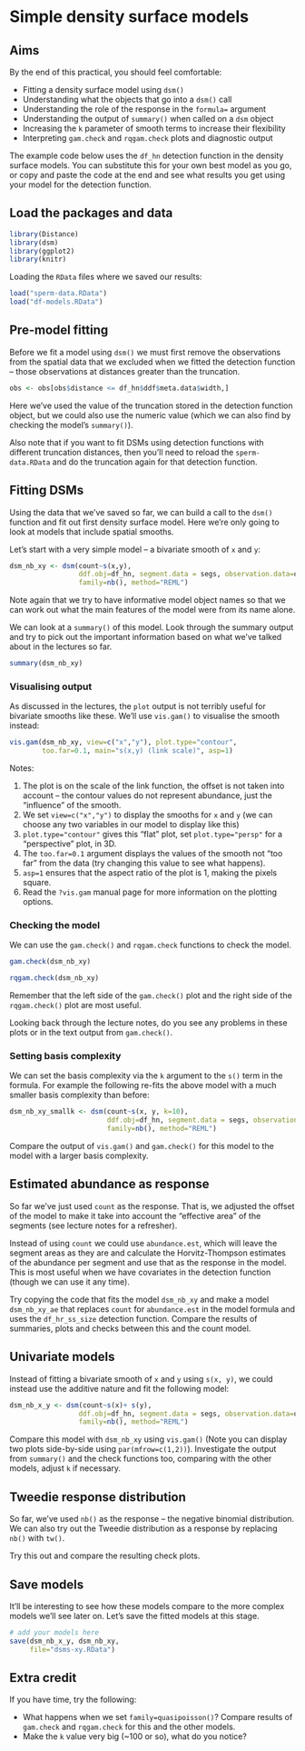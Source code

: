 # Simple density surface models

## Aims

By the end of this practical, you should feel comfortable:

- Fitting a density surface model using `dsm()`
- Understanding what the objects that go into a `dsm()` call
- Understanding the role of the response in the `formula=` argument
- Understanding the output of `summary()` when called on a `dsm` object
- Increasing the `k` parameter of smooth terms to increase their flexibility
- Interpreting `gam.check` and `rqgam.check` plots and diagnostic output

The example code below uses the `df_hn` detection function in the density surface models. You can substitute this for your own best model as you go, or copy and paste the code at the end and see what results you get using your model for the detection function.

## Load the packages and data

```r
library(Distance)
library(dsm)
library(ggplot2)
library(knitr)
```

Loading the `RData` files where we saved our results:
```r
load("sperm-data.RData")
load("df-models.RData")
```

## Pre-model fitting

Before we fit a model using `dsm()` we must first remove the observations from the spatial data that we excluded when we fitted the detection function -- those observations at distances greater than the truncation.

```r
obs <- obs[obs$distance <= df_hn$ddf$meta.data$width,]
```

Here we've used the value of the truncation stored in the detection function object, but we could also use the numeric value (which we can also find by checking the model's `summary()`).

Also note that if you want to fit DSMs using detection functions with different truncation distances, then you'll need to reload the `sperm-data.RData` and do the truncation again for that detection function.

## Fitting DSMs

Using the data that we've saved so far, we can build a call to the `dsm()` function and fit out first density surface model. Here we're only going to look at models that include spatial smooths.

Let's start with a very simple model -- a bivariate smooth of `x` and `y`:

```r
dsm_nb_xy <- dsm(count~s(x,y),
                 ddf.obj=df_hn, segment.data = segs, observation.data=obs,
                 family=nb(), method="REML")
```

Note again that we try to have informative model object names so that we can work out what the main features of the model were from its name alone.

We can look at a `summary()` of this model. Look through the summary output and try to pick out the important information based on what we've talked about in the lectures so far.
```r
summary(dsm_nb_xy)
```

### Visualising output

As discussed in the lectures, the `plot` output is not terribly useful for bivariate smooths like these. We'll use `vis.gam()` to visualise the smooth instead:
```r
vis.gam(dsm_nb_xy, view=c("x","y"), plot.type="contour", 
        too.far=0.1, main="s(x,y) (link scale)", asp=1)
```

Notes:

1. The plot is on the scale of the link function, the offset is not taken into account -- the contour values do not represent abundance, just the "influence" of the smooth.
2. We set `view=c("x","y")` to display the smooths for `x` and `y` (we can choose any two variables in our model to display like this)
3. `plot.type="contour"` gives this "flat" plot, set `plot.type="persp"` for a "perspective" plot, in 3D.
4. The `too.far=0.1` argument displays the values of the smooth not "too far" from the data (try changing this value to see what happens).
5. `asp=1` ensures that the aspect ratio of the plot is 1, making the pixels square.
6. Read the `?vis.gam` manual page for more information on the plotting options.


### Checking the model

We can use the `gam.check()` and `rqgam.check` functions to check the model. 
```r
gam.check(dsm_nb_xy)
```

```r
rqgam.check(dsm_nb_xy)
```

Remember that the left side of the `gam.check()` plot and the right side of the `rqgam.check()` plot are most useful.

Looking back through the lecture notes, do you see any problems in these plots or in the text output from `gam.check()`.


### Setting basis complexity

We can set the basis complexity via the `k` argument to the `s()` term in the formula. For example the following re-fits the above model with a much smaller basis complexity than before:

```r
dsm_nb_xy_smallk <- dsm(count~s(x, y, k=10),
                        ddf.obj=df_hn, segment.data = segs, observation.data=obs,
                        family=nb(), method="REML")
```

Compare the output of `vis.gam()` and `gam.check()` for this model to the model with a larger basis complexity.


## Estimated abundance as response

So far we've just used `count` as the response. That is, we adjusted the offset of the model to make it take into account the "effective area" of the segments (see lecture notes for a refresher).

Instead of using `count` we could use `abundance.est`, which will leave the segment areas as they are and calculate the Horvitz-Thompson estimates of the abundance per segment and use that as the response in the model. This is most useful when we have covariates in the detection function (though we can use it any time).

Try copying the code that fits the model `dsm_nb_xy` and make a model `dsm_nb_xy_ae` that replaces `count` for `abundance.est` in the model formula and uses the `df_hr_ss_size` detection function. Compare the results of summaries, plots and checks between this and the count model.

## Univariate models

Instead of fitting a bivariate smooth of `x` and `y` using `s(x, y)`, we could instead use the additive nature and fit the following model:

```r
dsm_nb_x_y <- dsm(count~s(x)+ s(y),
                 ddf.obj=df_hn, segment.data = segs, observation.data=obs,
                 family=nb(), method="REML")
```

Compare this model with `dsm_nb_xy` using `vis.gam()` (Note you can display two plots side-by-side using `par(mfrow=c(1,2))`). Investigate the output from `summary()` and the check functions too, comparing with the other models, adjust `k` if necessary.


## Tweedie response distribution

So far, we've used `nb()` as the response -- the negative binomial distribution. We can also try out the Tweedie distribution as a response by replacing `nb()` with `tw()`.

Try this out and compare the resulting check plots.


## Save models

It'll be interesting to see how these models compare to the more complex models we'll see later on. Let's save the fitted models at this stage.

```r
# add your models here
save(dsm_nb_x_y, dsm_nb_xy,
     file="dsms-xy.RData")
```


## Extra credit

If you have time, try the following:

- What happens when we set `family=quasipoisson()`? Compare results of `gam.check` and `rqgam.check` for this and the other models.
- Make the `k` value very big (~100 or so), what do you notice?

